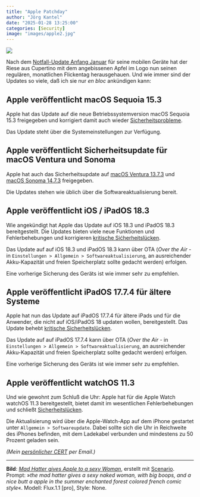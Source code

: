 ```yaml
---
title: "Apple Patchday"
author: "Jörg Kantel"
date: "2025-01-28 13:25:00"
categories: [Security]
image: "images/apple2.jpg"
---
```


[![](images/apple2-b.jpg)](https://www.flickr.com/photos/schockwellenreiter/54060264503/)

Nach dem [Notfall-Update Anfang Januar](https://kantel.github.io/posts/2025010702_ios_update/) für seine mobilen Geräte hat der Riese aus Cupertino mit dem angebissenen Apfel im Logo nun seinen regulären, monatlichen Flickentag herausgehauen. Und wie immer sind der Updates so viele, daß ich sie nur *en bloc* ankündigen kann:

## Apple veröffentlicht macOS Sequoia 15.3

Apple hat das Update auf die  neue Betriebssystemversion macOS Sequoia 15.3 freigegeben und korrigiert damit auch wieder [Sicherheitsprobleme](https://support.apple.com/en-us/122068).

Das Update steht über die Systemeinstellungen zur Verfügung.

## Apple veröffentlicht Sicherheitsupdate für macOS Ventura und Sonoma

Apple hat auch das Sicherheitsupdate auf [macOS Ventura 13.7.3](https://support.apple.com/en-us/122070) und [macOS Sonoma 14.7.3]( https://support.apple.com/en-us/122069) freigegeben.

Die Updates stehen wie üblich über die Softwareaktualisierung bereit.

## Apple veröffentlicht iOS / iPadOS 18.3

Wie angekündigt hat Apple das Update auf iOS 18.3 und iPadOS 18.3 bereitgestellt. Die Updates bieten viele neue Funktionen und Fehlerbehebungen und korrigieren [kritische Sićherheitslücken](https://support.apple.com/en-us/122066).

Das Update auf auf iOS 18.3 und iPadOS 18.3 kann über OTA (*Over the Air* - in `Einstellungen > Allgemein > Softwareaktualisierung`, an ausreichender Akku-Kapazität und freien Speicherplatz sollte gedacht werden) erfolgen.

Eine vorherige Sicherung des Geräts ist wie immer sehr zu empfehlen.

## Apple veröffentlicht iPadOS 17.7.4 für ältere Systeme

Apple hat nun das Update auf iPadOS 17.7.4 für ältere iPads und für die Anwender, die nicht auf iOS/iPadOS 18 updaten wollen, bereitgestellt. Das Update behebt [kritische Sicherheitslücken](https://support.apple.com/en-us/122067).

Das Update auf auf iPadOS 17.7.4 kann über OTA (*Over the Air* - in `Einstellungen > Allgemein > Softwareaktualisierung`, an ausreichender Akku-Kapazität und freien Speicherplatz sollte gedacht werden) erfolgen.

Eine vorherige Sicherung des Geräts ist wie immer sehr zu empfehlen.

## Apple veröffentlicht watchOS 11.3

Und wie gewohnt zum Schluß die Uhr: Apple hat für die Apple Watch  watchOS 11.3 bereitgestellt, bietet damit im wesentlichen Fehlerbehebungen und schließt [Sicherheitslücken](https://support.apple.com/en-us/122071).

Die Aktualisierung wird über die Apple-Watch-App auf dem iPhone gestartet unter `Allgemein > Softwareupdate`. Dabei sollte sich die Uhr in Reichweite des iPhones befinden, mit dem Ladekabel verbunden und mindestens zu 50 Prozent geladen sein. 

*(Mein [persönlicher CERT](https://wwwuser.gwdguser.de/~mreiman1/) per Email.)*

---
**Bild**: *[Mad Hatter gives Apple to a sexy Woman](https://www.flickr.com/photos/schockwellenreiter/54060264503/)*, erstellt mit [Scenario](http://cognitiones.kantel-chaos-team.de/technikgeschichte/rechnerundnetze/scenario.html). Prompt: »*the mad hatter gives a sexy naked woman, with big boops, and a nice butt a apple in the summer enchanted forest colored french comic style*«. Modell: Flux.1.1 [pro], Style: None.
